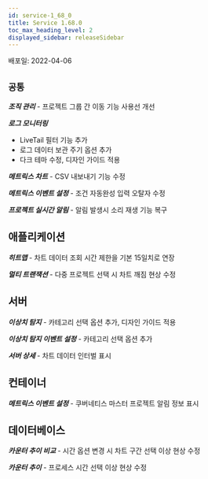 ```yaml
---
id: service-1_68_0
title: Service 1.68.0
toc_max_heading_level: 2
displayed_sidebar: releaseSidebar
---
```



배포일: 2022-04-06

## `공통`

***조직 관리*** - 프로젝트 그룹 간 이동 기능 사용선 개선

***로그 모니터링***

- LiveTail 필터 기능 추가
- 로그 데이터 보관 주기 옵션 추가
- 다크 테마 수정, 디자인 가이드 적용

***메트릭스 차트*** - CSV 내보내기 기능 수정

***메트릭스 이벤트 설정*** - 조건 자동완성 입력 오탈자 수정

***프로젝트 실시간 알림*** - 알림 발생시 소리 재생 기능 복구


## 애플리케이션

***히트맵*** - 차트 데이터 조회 시간 제한을 기본 15일치로 연장

***멀티 트랜잭션*** - 다중 프로젝트 선택 시 차트 깨짐 현상 수정

## 서버

***이상치 탐지*** - 카테고리 선택 옵션 추가, 디자인 가이드 적용

***이상치 탐지 이벤트 설정*** - 카테고리 선택 옵션 추가

***서버 상세*** - 차트 데이터 인터벌 표시

## 컨테이너

***메트릭스 이벤트 설정*** - 쿠버네티스 마스터 프로젝트 알림 정보 표시

## 데이터베이스

***카운터 추이 비교*** - 시간 옵션 변경 시 차트 구간 선택 이상 현상 수정

***카운터 추이*** - 프로세스 시간 선택 이상 현상 수정
